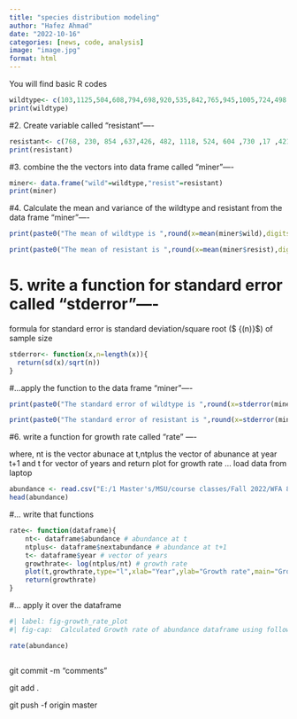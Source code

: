 ```yaml
---
title: "species distribution modeling"
author: "Hafez Ahmad"
date: "2022-10-16"
categories: [news, code, analysis]
image: "image.jpg"
format: html
---
```


You will find basic R codes

```r
wildtype<- c(103,1125,504,608,794,698,920,535,842,765,945,1005,724,498,727)
print(wildtype)
```

#2. Create variable called "resistant"----

```r
resistant<- c(768, 230, 854 ,637,426, 482, 1118, 524, 604 ,730 ,17 ,421, 587, 782 ,171)
print(resistant)
```

#3. combine the the vectors into data frame called "miner"----

```r
miner<- data.frame("wild"=wildtype,"resist"=resistant)
print(miner)
```

#4. Calculate the mean and variance of the wildtype and resistant from the data frame "miner"----

```r
print(paste0("The mean of wildtype is ",round(x=mean(miner$wild),digits=3)," and the variance is ",round(x=var(miner$wild),digits=3)))
```

```r
print(paste0("The mean of resistant is ",round(x=mean(miner$resist),digits=3)," and the variance is ",round(x=var(miner$resist),digits=3)))
```

# 5. write a function for standard error called "stderror"----

formula for standard error is standard deviation/square root (\$ \frac {\\sigma} {\sqrt (n)}\$) of sample size

```r
stderror<- function(x,n=length(x)){
  return(sd(x)/sqrt(n))
}
```

#...apply the function to the data frame "miner"----

```r
print(paste0("The standard error of wildtype is ",round(x=stderror(miner$wild),digits=3)))
```

```r
print(paste0("The standard error of resistant is ",round(x=stderror(miner$resist),digits=3)))
```

#6. write a function for growth rate called "rate" ----

where, nt is the vector abunace at t,ntplus the vector of abunance at year t+1 and t for vector of years and return plot for growth rate ... load data from laptop

```r
abundance <- read.csv("E:/1 Master's/MSU/course classes/Fall 2022/WFA 8134 RMethod/code/abundance.csv",header = TRUE)
head(abundance)
```

#... write that functions

```r


rate<- function(dataframe){
    nt<- dataframe$abundance # abundance at t
    ntplus<- dataframe$nextabundance # abundance at t+1
    t<- dataframe$year # vector of years
    growthrate<- log(ntplus/nt) # growth rate
    plot(t,growthrate,type="l",xlab="Year",ylab="Growth rate",main="Growth rate of abundance")
    return(growthrate)
}

```

#... apply it over the dataframe

```r
#| label: fig-growth_rate_plot
#| fig-cap:  Calculated Growth rate of abundance dataframe using following formula$r=ln(Nt+1)/Nt$.

rate(abundance)
```

``` 1+2
```

git commit -m "comments"

git add .

git push -f origin master
